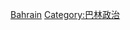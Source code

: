{{Commonscat|International relations of Bahrain}}

[[Category:亚洲各国外交|Bahrain]]
[[Category:巴林政治|Category:巴林政治]]
